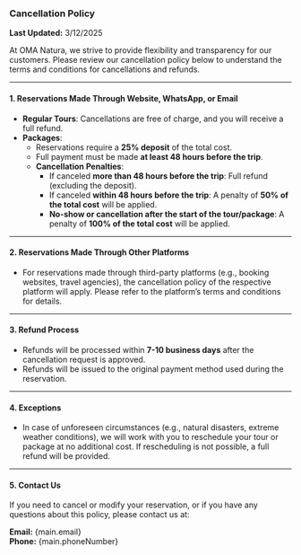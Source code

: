 
### Cancellation Policy

**Last Updated:** 3/12/2025

At OMA Natura, we strive to provide flexibility and transparency for our customers. Please review our cancellation policy below to understand the terms and conditions for cancellations and refunds.

---

#### 1. **Reservations Made Through Website, WhatsApp, or Email**
- **Regular Tours**: Cancellations are free of charge, and you will receive a full refund.
- **Packages**:
  - Reservations require a **25% deposit** of the total cost.
  - Full payment must be made **at least 48 hours before the trip**.
  - **Cancellation Penalties**:
    - If canceled **more than 48 hours before the trip**: Full refund (excluding the deposit).
    - If canceled **within 48 hours before the trip**: A penalty of **50% of the total cost** will be applied.
    - **No-show or cancellation after the start of the tour/package**: A penalty of **100% of the total cost** will be applied.

---

#### 2. **Reservations Made Through Other Platforms**
- For reservations made through third-party platforms (e.g., booking websites, travel agencies), the cancellation policy of the respective platform will apply. Please refer to the platform’s terms and conditions for details.

---

#### 3. **Refund Process**
- Refunds will be processed within **7-10 business days** after the cancellation request is approved.
- Refunds will be issued to the original payment method used during the reservation.

---

#### 4. **Exceptions**
- In case of unforeseen circumstances (e.g., natural disasters, extreme weather conditions), we will work with you to reschedule your tour or package at no additional cost. If rescheduling is not possible, a full refund will be provided.

---

#### 5. **Contact Us**
If you need to cancel or modify your reservation, or if you have any questions about this policy, please contact us at:

**Email:** {main.email}  
**Phone:** {main.phoneNumber}  